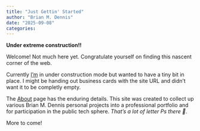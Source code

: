 ```yaml
---
title: "Just Gettin' Started"
author: "Brian M. Dennis"
date: "2025-09-08"
categories:
---
```


**Under extreme construction!!**

Welcome! Not much here yet. Congratulate yourself on finding this
nascent corner of the web.

Currently [I'm](https://bmdphd.info) in under construction mode
but wanted to have a tiny bit in place. I might be handing out
business cards with the site URL and didn't want it to be completly
empty.

The [About](/about.qmd) page has the enduring details. This site was
created to collect up various Brian M. Dennis personal projects into a
professional portfolio and for participation in the public tech
sphere. _That’s a lot of letter Ps there 🫤_.

More to come!
